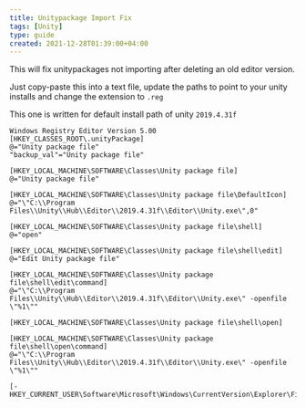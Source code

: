 ```yaml
---
title: Unitypackage Import Fix
tags: [Unity]
type: guide
created: 2021-12-28T01:39:00+04:00
---
```


This will fix unitypackages not importing after deleting an old editor version.

Just copy-paste this into a text file, update the paths to point to your unity installs and change the extension to `.reg`

This one is written for default install path of unity `2019.4.31f`

```text
Windows Registry Editor Version 5.00
[HKEY_CLASSES_ROOT\.unityPackage]
@="Unity package file"
"backup_val"="Unity package file"

[HKEY_LOCAL_MACHINE\SOFTWARE\Classes\Unity package file]
@="Unity package file"

[HKEY_LOCAL_MACHINE\SOFTWARE\Classes\Unity package file\DefaultIcon]
@="\"C:\\Program Files\\Unity\\Hub\\Editor\\2019.4.31f\\Editor\\Unity.exe\",0"

[HKEY_LOCAL_MACHINE\SOFTWARE\Classes\Unity package file\shell]
@="open"

[HKEY_LOCAL_MACHINE\SOFTWARE\Classes\Unity package file\shell\edit]
@="Edit Unity package file"

[HKEY_LOCAL_MACHINE\SOFTWARE\Classes\Unity package file\shell\edit\command]
@="\"C:\\Program Files\\Unity\\Hub\\Editor\\2019.4.31f\\Editor\\Unity.exe\" -openfile \"%1\""

[HKEY_LOCAL_MACHINE\SOFTWARE\Classes\Unity package file\shell\open]

[HKEY_LOCAL_MACHINE\SOFTWARE\Classes\Unity package file\shell\open\command]
@="\"C:\\Program Files\\Unity\\Hub\\Editor\\2019.4.31f\\Editor\\Unity.exe\" -openfile \"%1\""

[-HKEY_CURRENT_USER\Software\Microsoft\Windows\CurrentVersion\Explorer\FileExts\.unitypackage]
```